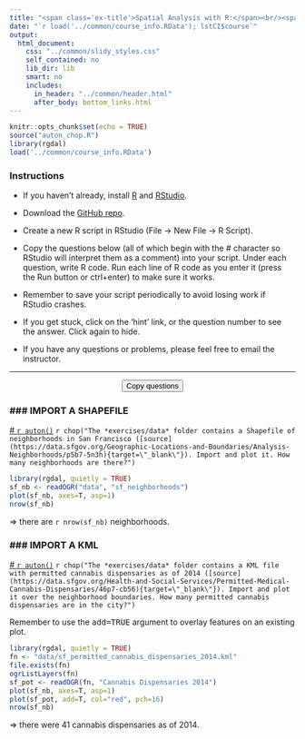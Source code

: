 ```yaml
---
title: "<span class='ex-title'>Spatial Analysis with R:</span><br/><span class='ex-subtitle'>Exercise 3: Import and Plot Spatial Data</span>"
date: "`r load('../common/course_info.RData'); lstCI$course`"
output: 
  html_document: 
    css: "../common/slidy_styles.css"
    self_contained: no
    lib_dir: lib
    smart: no
    includes:
      in_header: "../common/header.html"
      after_body: bottom_links.html
---
```


```r
knitr::opts_chunk$set(echo = TRUE)
source("auton_chop.R")
library(rgdal)
load('../common/course_info.RData')
```

### Instructions

- If you haven't already, install [R](https://cran.r-project.org/) and [RStudio](https://www.rstudio.com/products/rstudio/download/). 

- Download the <a href="`r lstCI$githubrepo`" target="_blank">GitHub repo</a>. 

- Create a new R script in RStudio (File &rarr; New File &rarr; R Script). 

- Copy the questions below (all of which begin with the _#_ character so RStudio will interpret them as a comment) into your script. Under each question, write R code. Run each line of R code as you enter it (press the Run button or ctrl+enter) to make sure it works.

- Remember to save your script periodically to avoid losing work if RStudio crashes.

- If you get stuck, click on the 'hint' link, or the question number to see the answer. Click again to hide.

- If you have any questions or problems, please feel free to email the instructor.

<hr class="hrdivider">
<div style="text-align:center"><button onclick="CopyToClipboard('qtn_div');return false;">Copy questions</button></div>

<div id="qtn_div">

### \#\#\# IMPORT A SHAPEFILE

<a id="qtn_zizsuk" href="#" class="showhidelink" onclick="showHide('zizsuk');return false;">\# `r auton()`</a> `r chop("The *exercises/data* folder contains a Shapefile of neighborhoods in San Francisco ([source](https://data.sfgov.org/Geographic-Locations-and-Boundaries/Analysis-Neighborhoods/p5b7-5n3h){target=\"_blank\"}). Import and plot it. How many neighborhoods are there?")`  

<div id="zizsuk" class="answer-code">
```r
library(rgdal, quietly = TRUE)
sf_nb <- readOGR("data", "sf_neighborhoods")
plot(sf_nb, axes=T, asp=1)
nrow(sf_nb)
```

&#8658; there are `r nrow(sf_nb)` neighborhoods.

</div>

### \#\#\# IMPORT A KML

<a id="qtn_wvnipb" href="#" class="showhidelink" onclick="showHide('wvnipb');return false;">\# `r auton()`</a> `r chop("The *exercises/data* folder contains a KML file with permitted cannabis dispensaries as of 2014 ([source](https://data.sfgov.org/Health-and-Social-Services/Permitted-Medical-Cannabis-Dispensaries/46p7-cb56){target=\"_blank\"}). Import and plot it over the neighborhood boundaries. How many permitted cannabis dispensaries are in the city?")`  <a href="#" class="showhidehint" onclick="showHide('mqepye');return false;"></a>  

<div id="mqepye" class="hint">Remember to use the <tt>add=TRUE</tt> argument to overlay features on an existing plot.</div>

<div id="wvnipb" class="answer-code">
```r
library(rgdal, quietly = TRUE)
fn <- "data/sf_permitted_cannabis_dispensaries_2014.kml"
file.exists(fn)
ogrListLayers(fn)
sf_pot <- readOGR(fn, "Cannabis Dispensaries 2014")
plot(sf_nb, axes=T, asp=1)
plot(sf_pot, add=T, col="red", pch=16)
nrow(sf_nb)
```
&#8658; there were 41 cannabis dispensaries as of 2014.
</div>

</div>

